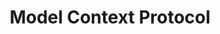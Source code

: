 ---
title: 'Model Context Protocol'
description: 'Integrating your data with Claude.ai and other MCP clients'
---